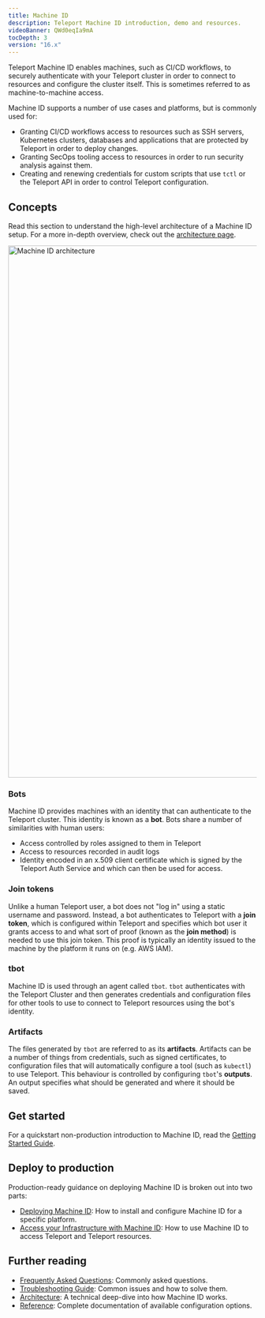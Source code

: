 ```yaml
---
title: Machine ID
description: Teleport Machine ID introduction, demo and resources.
videoBanner: QWd0eqIa9mA
tocDepth: 3
version: "16.x"
---
```


Teleport Machine ID enables machines, such as CI/CD workflows, to securely
authenticate with your Teleport cluster in order to connect to resources and
configure the cluster itself. This is sometimes referred to as
machine-to-machine access.

Machine ID supports a number of use cases and platforms, but is commonly used
for:

- Granting CI/CD workflows access to resources such as SSH servers,
  Kubernetes clusters, databases and applications that are protected by Teleport
  in order to deploy changes.
- Granting SecOps tooling access to resources in order to run security analysis
  against them.
- Creating and renewing credentials for custom scripts that use `tctl` or
  the Teleport API in order to control Teleport configuration.

## Concepts

Read this section to understand the high-level architecture of a Machine ID
setup. For a more in-depth overview, check out the [architecture
page](/docs/ver/16.x/machine-id/architecture).

<img src="/assets/architecture-diagram-882b017810.png" alt="Machine ID architecture" width="2931" height="1076" />

### Bots

Machine ID provides machines with an identity that can authenticate to the
Teleport cluster. This identity is known as a **bot**. Bots share a number of
similarities with human users:

- Access controlled by roles assigned to them in Teleport
- Access to resources recorded in audit logs
- Identity encoded in an x.509 client certificate which is signed by the
  Teleport Auth Service and which can then be used for access.

### Join tokens

Unlike a human Teleport user, a bot does not "log in" using a static username
and password. Instead, a bot authenticates to Teleport with a **join token**,
which is configured within Teleport and specifies which bot user it grants
access to and what sort of proof (known as the **join method**) is needed to use
this join token. This proof is typically an identity issued to the machine by
the platform it runs on (e.g. AWS IAM).

### tbot

Machine ID is used through an agent called `tbot`. `tbot` authenticates with the
Teleport Cluster and then generates credentials and configuration files for
other tools to use to connect to Teleport resources using the bot's identity.

### Artifacts

The files generated by `tbot` are referred to as its **artifacts**. Artifacts
can be a number of things from credentials, such as signed certificates, to
configuration files that will automatically configure a tool (such as `kubectl`)
to use Teleport. This behaviour is controlled by configuring `tbot`'s
**outputs**. An output specifies what should be generated and where it should be
saved.

## Get started

For a quickstart non-production introduction to Machine ID, read the
[Getting Started Guide](/docs/ver/16.x/machine-id/getting-started).

## Deploy to production

Production-ready guidance on deploying Machine ID is broken out into two parts:

- [Deploying Machine ID](/docs/ver/16.x/machine-id/deployment): How to install and configure
  Machine ID for a specific platform.
- [Access your Infrastructure with Machine ID](/docs/ver/16.x/machine-id/access-guides): How to use Machine ID to access
  Teleport and Teleport resources.

## Further reading

- [Frequently Asked Questions](/docs/ver/16.x/machine-id/faq): Commonly asked questions.
- [Troubleshooting Guide](/docs/ver/16.x/machine-id/troubleshooting): Common issues and how to solve
  them.
- [Architecture](/docs/ver/16.x/machine-id/architecture): A technical deep-dive into how Machine ID
  works.
- [Reference](/docs/ver/16.x/machine-id/reference): Complete documentation of available
  configuration options.
